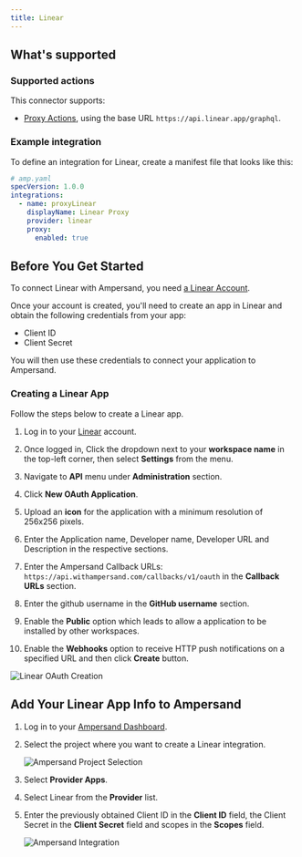 ```yaml
---
title: Linear
---
```

## What's supported

### Supported actions

This connector supports:
- [Proxy Actions](/proxy-actions), using the base URL `https://api.linear.app/graphql`.

### Example integration

To define an integration for Linear, create a manifest file that looks like this:

```YAML
# amp.yaml
specVersion: 1.0.0
integrations:
  - name: proxyLinear
    displayName: Linear Proxy
    provider: linear
    proxy:
      enabled: true
```
## Before You Get Started

To connect Linear with Ampersand, you need [a Linear Account](https://linear.app/signup).

Once your account is created, you'll need to create an app in Linear and obtain the following credentials from your app:

- Client ID
- Client Secret

You will then use these credentials to connect your application to Ampersand.

### Creating a Linear App

Follow the steps below to create a Linear app.

1. Log in to your [Linear](https://linear.app/login) account.

2. Once logged in, Click the dropdown next to your **workspace name** in the top-left corner, then select **Settings** from the menu.

3. Navigate to **API** menu under **Administration** section.

4. Click **New OAuth Application**.

5. Upload an **icon** for the application with a minimum resolution of 256x256 pixels.

6. Enter the Application name, Developer name, Developer URL and Description in the respective sections.

7. Enter the Ampersand Callback URLs: `https://api.withampersand.com/callbacks/v1/oauth` in the **Callback URLs** section.

8. Enter the github username in the **GitHub username** section.

9. Enable the **Public** option which leads to allow a application to be installed by other workspaces.

10. Enable the **Webhooks** option to receive HTTP push notifications on a specified URL and then click **Create** button.

   ![Linear OAuth Creation](/images/provider-guides/Linear_OAuth.gif)

## Add Your Linear App Info to Ampersand

1. Log in to your [Ampersand Dashboard](https://dashboard.withampersand.com).

2. Select the project where you want to create a Linear integration.

   ![Ampersand Project Selection](/images/provider-guides/31a6a12-Ampersand.png)

3. Select **Provider Apps**.  

4. Select Linear from the **Provider** list.

5. Enter the previously obtained Client ID in the **Client ID** field, the Client Secret in the **Client Secret** field and scopes in the **Scopes** field.

   ![Ampersand Integration](/images/provider-guides/linear.gif)
